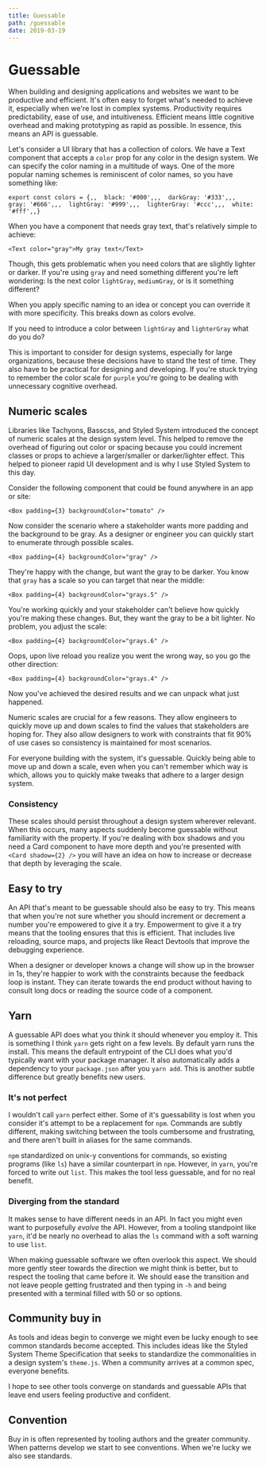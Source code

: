 ```yaml
---
title: Guessable
path: /guessable
date: 2019-03-19
---
```


# Guessable

When building and designing applications and websites we want to be productive and efficient. It's often easy to forget what's needed to achieve it, especially when we're lost in complex systems. Productivity requires predictability, ease of use, and intuitiveness. Efficient means little cognitive overhead and making prototyping as rapid as possible. In essence, this means an API is guessable.

Let's consider a UI library that has a collection of colors. We have a Text component that accepts a `color` prop for any color in the design system. We can specify the color naming in a multitude of ways. One of the more popular naming schemes is reminiscent of color names, so you have something like:

```
export const colors = {,,  black: '#000',,,  darkGray: '#333',,,  gray: '#666',,,  lightGray: '#999',,,  lighterGray: '#ccc',,,  white: '#fff',,}
```

When you have a component that needs gray text, that's relatively simple to achieve:

```
<Text color="gray">My gray text</Text>
```

Though, this gets problematic when you need colors that are slightly lighter or darker. If you're using `gray` and need something different you're left wondering: Is the next color `lightGray`, `mediumGray`, or is it something different?

When you apply specific naming to an idea or concept you can override it with more specificity. This breaks down as colors evolve.

If you need to introduce a color between `lightGray` and `lighterGray` what do you do?

This is important to consider for design systems, especially for large organizations, because these decisions have to stand the test of time. They also have to be practical for designing and developing. If you're stuck trying to remember the color scale for `purple` you're going to be dealing with unnecessary cognitive overhead.

## Numeric scales

Libraries like Tachyons, Basscss, and Styled System introduced the concept of numeric scales at the design system level. This helped to remove the overhead of figuring out color or spacing because you could increment classes or props to achieve a larger/smaller or darker/lighter effect. This helped to pioneer rapid UI development and is why I use Styled System to this day.

Consider the following component that could be found anywhere in an app or site:

```
<Box padding={3} backgroundColor="tomato" />
```

Now consider the scenario where a stakeholder wants more padding and the background to be gray. As a designer or engineer you can quickly start to enumerate through possible scales.

```
<Box padding={4} backgroundColor="gray" />
```

They're happy with the change, but want the gray to be darker. You know that `gray` has a scale so you can target that near the middle:

```
<Box padding={4} backgroundColor="grays.5" />
```

You're working quickly and your stakeholder can't believe how quickly you're making these changes. But, they want the gray to be a bit lighter. No problem, you adjust the scale:

```
<Box padding={4} backgroundColor="grays.6" />
```

Oops, upon live reload you realize you went the wrong way, so you go the other direction:

```
<Box padding={4} backgroundColor="grays.4" />
```

Now you've achieved the desired results and we can unpack what just happened.

Numeric scales are crucial for a few reasons. They allow engineers to quickly move up and down scales to find the values that stakeholders are hoping for. They also allow designers to work with constraints that fit 90% of use cases so consistency is maintained for most scenarios.

For everyone building with the system, it's guessable. Quickly being able to move up and down a scale, even when you can't remember which way is which, allows you to quickly make tweaks that adhere to a larger design system.

### Consistency

These scales should persist throughout a design system wherever relevant. When this occurs, many aspects suddenly become guessable without familiarity with the property. If you're dealing with box shadows and you need a Card component to have more depth and you're presented with `<Card shadow={2} />` you will have an idea on how to increase or decrease that depth by leveraging the scale.

## Easy to try

An API that's meant to be guessable should also be easy to try. This means that when you're not sure whether you should increment or decrement a number you're empowered to give it a try. Empowerment to give it a try means that the tooling ensures that this is efficient. That includes live reloading, source maps, and projects like React Devtools that improve the debugging experience.

When a designer or developer knows a change will show up in the browser in 1s, they're happier to work with the constraints because the feedback loop is instant. They can iterate towards the end product without having to consult long docs or reading the source code of a component.

## Yarn

A guessable API does what you think it should whenever you employ it. This is something I think `yarn` gets right on a few levels. By default yarn runs the install. This means the default entrypoint of the CLI does what you'd typically want with your package manager. It also automatically adds a dependency to your `package.json` after you `yarn add`. This is another subtle difference but greatly benefits new users.

### It's not perfect

I wouldn't call `yarn` perfect either. Some of it's guessability is lost when you consider it's attempt to be a replacement for `npm`. Commands are subtly different, making switching between the tools cumbersome and frustrating, and there aren't built in aliases for the same commands.

`npm` standardized on unix-y conventions for commands, so existing programs (like `ls`) have a similar counterpart in `npm`. However, in `yarn`, you're forced to write out `list`. This makes the tool less guessable, and for no real benefit.

### Diverging from the standard

It makes sense to have different needs in an API. In fact you might even want to purposefully _evolve_ the API. However, from a tooling standpoint like `yarn`, it'd be nearly no overhead to alias the `ls` command with a soft warning to use `list`.

When making guessable software we often overlook this aspect. We should more gently steer towards the direction we might think is better, but to respect the tooling that came before it. We should ease the transition and not leave people getting frustrated and then typing in `-h` and being presented with a terminal filled with 50 or so options.

## Community buy in

As tools and ideas begin to converge we might even be lucky enough to see common standards become accepted. This includes ideas like the Styled System Theme Specification that seeks to standardize the commonalities in a design system's `theme.js`. When a community arrives at a common spec, everyone benefits.

I hope to see other tools converge on standards and guessable APIs that leave end users feeling productive and confident.

## Convention

Buy in is often represented by tooling authors and the greater community. When patterns develop we start to see conventions. When we're lucky we also see standards.
